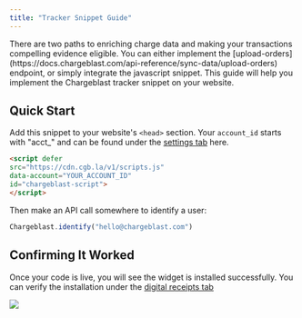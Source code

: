 ```yaml
---
title: "Tracker Snippet Guide"
---
```


<Info>
There are two paths to enriching charge data and making your transactions compelling evidence eligible. You can either implement the [upload-orders](https://docs.chargeblast.com/api-reference/sync-data/upload-orders) endpoint, or simply integrate the javascript snippet. 
</Info>
This guide will help you implement the Chargeblast tracker snippet on your website.

## Quick Start

Add this snippet to your website's `<head>` section. Your `account_id` starts with "acct_" and can be found under the [settings tab](https://app.chargeblast.com/settings) here.

```html
<script defer 
src="https://cdn.cgb.la/v1/scripts.js" 
data-account="YOUR_ACCOUNT_ID" 
id="chargeblast-script">
</script>
```

Then make an API call somewhere to identify a user:
```javascript
Chargeblast.identify("hello@chargeblast.com")
```

## Confirming It Worked

Once your code is live, you will see the widget is installed successfully. You can verify the installation under the [digital receipts tab](https://app.chargeblast.com/clarity)
 
 ![](/images/reference/ip_grabber.png)